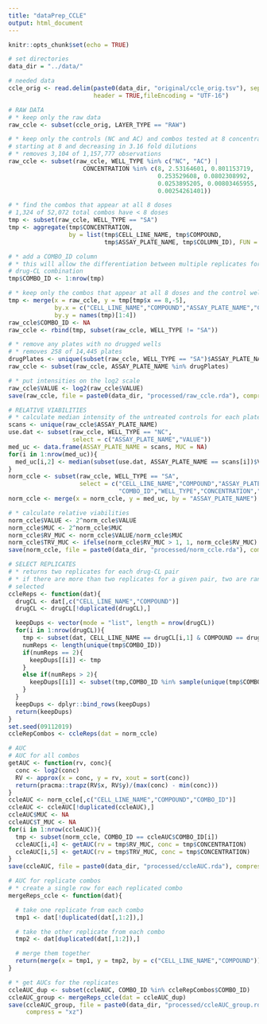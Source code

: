 ```yaml
---
title: "dataPrep_CCLE"
output: html_document
---
```


```r
knitr::opts_chunk$set(echo = TRUE)
```

```r
# set directories
data_dir = "../data/"

# needed data
ccle_orig <- read.delim(paste0(data_dir, "original/ccle_orig.tsv"), sep = "\t",
                        header = TRUE,fileEncoding = "UTF-16")
```

```r
# RAW DATA
# * keep only the raw data
raw_ccle <- subset(ccle_orig, LAYER_TYPE == "RAW")

# * keep only the controls (NC and AC) and combos tested at 8 concentrations
# starting at 8 and decreasing in 3.16 fold dilutions
# * removes 3,104 of 1,157,777 observations
raw_ccle <- subset(raw_ccle, WELL_TYPE %in% c("NC", "AC") |
                     CONCENTRATION %in% c(8, 2.53164601, 0.801153719,
                                          0.253529608, 0.0802308992,
                                          0.0253895205, 0.00803465955,
                                          0.00254261401))

# * find the combos that appear at all 8 doses
# 1,324 of 52,072 total combos have < 8 doses
tmp <- subset(raw_ccle, WELL_TYPE == "SA")
tmp <- aggregate(tmp$CONCENTRATION,
                 by = list(tmp$CELL_LINE_NAME, tmp$COMPOUND,
                           tmp$ASSAY_PLATE_NAME, tmp$COLUMN_ID), FUN = length)

# * add a COMBO_ID column
# * this will allow the differentiation between multiple replicates for each
# drug-CL combination
tmp$COMBO_ID <- 1:nrow(tmp)

# * keep only the combos that appear at all 8 doses and the control wells
tmp <- merge(x = raw_ccle, y = tmp[tmp$x == 8,-5],
             by.x = c("CELL_LINE_NAME","COMPOUND","ASSAY_PLATE_NAME","COLUMN_ID"),
             by.y = names(tmp)[1:4])
raw_ccle$COMBO_ID <- NA
raw_ccle <- rbind(tmp, subset(raw_ccle, WELL_TYPE != "SA"))

# * remove any plates with no drugged wells
# * removes 258 of 14,445 plates
drugPlates <- unique(subset(raw_ccle, WELL_TYPE == "SA")$ASSAY_PLATE_NAME)
raw_ccle <- subset(raw_ccle, ASSAY_PLATE_NAME %in% drugPlates)

# * put intensities on the log2 scale
raw_ccle$VALUE <- log2(raw_ccle$VALUE)
save(raw_ccle, file = paste0(data_dir, "processed/raw_ccle.rda"), compress = "xz")
```

```r
# RELATIVE VIABILITIES
# * calculate median intensity of the untreated controls for each plate
scans <- unique(raw_ccle$ASSAY_PLATE_NAME)
use.dat <- subset(raw_ccle, WELL_TYPE == "NC",
                  select = c("ASSAY_PLATE_NAME","VALUE"))
med_uc <- data.frame(ASSAY_PLATE_NAME = scans, MUC = NA)
for(i in 1:nrow(med_uc)){
  med_uc[i,2] <- median(subset(use.dat, ASSAY_PLATE_NAME == scans[i])$VALUE)
}
norm_ccle <- subset(raw_ccle, WELL_TYPE == "SA",
                    select = c("CELL_LINE_NAME","COMPOUND","ASSAY_PLATE_NAME",
                               "COMBO_ID","WELL_TYPE","CONCENTRATION","VALUE"))
norm_ccle <- merge(x = norm_ccle, y = med_uc, by = "ASSAY_PLATE_NAME")

# * calculate relative viabilities
norm_ccle$VALUE <- 2^norm_ccle$VALUE
norm_ccle$MUC <- 2^norm_ccle$MUC
norm_ccle$RV_MUC <- norm_ccle$VALUE/norm_ccle$MUC
norm_ccle$TRV_MUC <- ifelse(norm_ccle$RV_MUC > 1, 1, norm_ccle$RV_MUC)
save(norm_ccle, file = paste0(data_dir, "processed/norm_ccle.rda"), compress = "xz")
```

```r
# SELECT REPLICATES
# * returns two replicates for each drug-CL pair
# * if there are more than two replicates for a given pair, two are randomly
# selected
ccleReps <- function(dat){
  drugCL <- dat[,c("CELL_LINE_NAME","COMPOUND")]
  drugCL <- drugCL[!duplicated(drugCL),]

  keepDups <- vector(mode = "list", length = nrow(drugCL))
  for(i in 1:nrow(drugCL)){
    tmp <- subset(dat, CELL_LINE_NAME == drugCL[i,1] & COMPOUND == drugCL[i,2])
    numReps <- length(unique(tmp$COMBO_ID))
    if(numReps == 2){
      keepDups[[i]] <- tmp
    }
    else if(numReps > 2){
      keepDups[[i]] <- subset(tmp,COMBO_ID %in% sample(unique(tmp$COMBO_ID), 2))
    }
  }
  keepDups <- dplyr::bind_rows(keepDups)
  return(keepDups)
}
set.seed(09112019)
ccleRepCombos <- ccleReps(dat = norm_ccle)
```

```r
# AUC
# AUC for all combos
getAUC <- function(rv, conc){
  conc <- log2(conc)
  RV <- approx(x = conc, y = rv, xout = sort(conc))
  return(pracma::trapz(RV$x, RV$y)/(max(conc) - min(conc)))
}
ccleAUC <- norm_ccle[,c("CELL_LINE_NAME","COMPOUND","COMBO_ID")]
ccleAUC <- ccleAUC[!duplicated(ccleAUC),]
ccleAUC$MUC <- NA
ccleAUC$T_MUC <- NA
for(i in 1:nrow(ccleAUC)){
  tmp <- subset(norm_ccle, COMBO_ID == ccleAUC$COMBO_ID[i])
  ccleAUC[i,4] <- getAUC(rv = tmp$RV_MUC, conc = tmp$CONCENTRATION)
  ccleAUC[i,5] <- getAUC(rv = tmp$TRV_MUC, conc = tmp$CONCENTRATION)
}
save(ccleAUC, file = paste0(data_dir, "processed/ccleAUC.rda"), compress = "xz")
```

```r
# AUC for replicate combos
# * create a single row for each replicated combo
mergeReps_ccle <- function(dat){

  # take one replicate from each combo
  tmp1 <- dat[!duplicated(dat[,1:2]),]

  # take the other replicate from each combo
  tmp2 <- dat[duplicated(dat[,1:2]),]

  # merge them together
  return(merge(x = tmp1, y = tmp2, by = c("CELL_LINE_NAME","COMPOUND")))
}

# * get AUCs for the replicates
ccleAUC_dup <- subset(ccleAUC, COMBO_ID %in% ccleRepCombos$COMBO_ID)
ccleAUC_group <- mergeReps_ccle(dat = ccleAUC_dup)
save(ccleAUC_group, file = paste0(data_dir, "processed/ccleAUC_group.rda"),
     compress = "xz")
```
